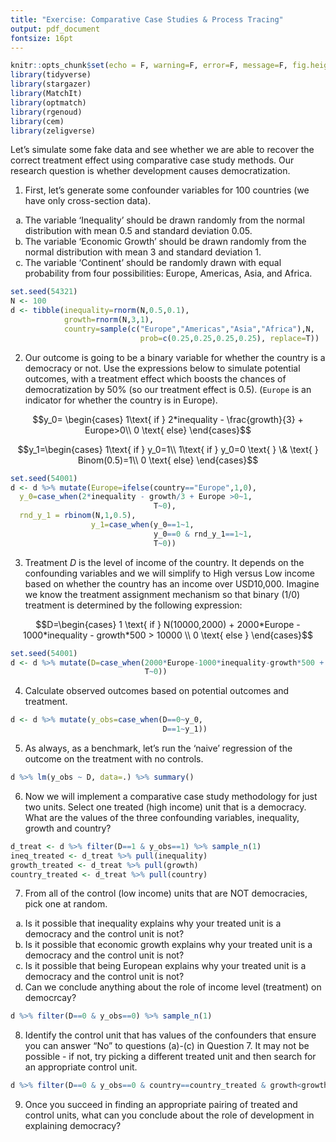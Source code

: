```yaml
---
title: "Exercise: Comparative Case Studies & Process Tracing"
output: pdf_document
fontsize: 16pt
---
```


```r
knitr::opts_chunk$set(echo = F, warning=F, error=F, message=F, fig.height=3, fig.width=3, include=F)
library(tidyverse)
library(stargazer)
library(MatchIt)
library(optmatch)
library(rgenoud)
library(cem)
library(zeligverse)
```

Let's simulate some fake data and see whether we are able to recover the correct treatment effect using comparative case study methods. Our research question is whether development causes democratization.

1. First, let's generate some confounder variables for 100 countries (we have only cross-section data).   
(a) The variable 'Inequality' should be drawn randomly from the normal distribution with mean 0.5 and standard deviation 0.05. 
(b) The variable 'Economic Growth' should be drawn randomly from the normal distribution with mean 3 and standard deviation 1. 
(c) The variable 'Continent' should be randomly drawn with equal probability from four possibilities: Europe, Americas, Asia, and Africa.

```r
set.seed(54321)
N <- 100
d <- tibble(inequality=rnorm(N,0.5,0.1),
            growth=rnorm(N,3,1),
            country=sample(c("Europe","Americas","Asia","Africa"),N,
                             prob=c(0.25,0.25,0.25,0.25), replace=T))
```

2. Our outcome is going to be a binary variable for whether the country is a democracy or not. Use the expressions below to simulate potential outcomes, with a treatment effect which boosts the chances of democratization by 50\% (so our treatment effect is 0.5). (`Europe` is an indicator for whether the country is in Europe).

$$y_0= \begin{cases}
1\text{ if } 2*inequality - \frac{growth}{3} + Europe>0\\ 
0 \text{ else}
\end{cases}$$ 

$$y_1=\begin{cases}
1\text{ if } y_0=1\\
1\text{ if } y_0=0 \text{ } \& \text{ } Binom(0.5)=1\\
0 \text{ else}
\end{cases}$$

```r
set.seed(54001)
d <- d %>% mutate(Europe=ifelse(country=="Europe",1,0),
  y_0=case_when(2*inequality - growth/3 + Europe >0~1,
                                T~0),
  rnd_y_1 = rbinom(N,1,0.5),
                  y_1=case_when(y_0==1~1,
                                y_0==0 & rnd_y_1==1~1,
                                T~0))
```

3. Treatment $D$ is the level of income of the country. It depends on the confounding variables and we will simplify to High versus Low income based on whether the country has an income over USD10,000. Imagine we know the treatment assignment mechanism so that binary (1/0) treatment is determined by the following expression:

$$D=\begin{cases}
1 \text{ if } N(10000,2000) + 2000*Europe - 1000*inequality - growth*500 > 10000 \\ 
0 \text{ else }
\end{cases}$$

```r
set.seed(54001)
d <- d %>% mutate(D=case_when(2000*Europe-1000*inequality-growth*500 + rnorm(N,10000,2000)>10000 ~ 1,
                              T~0))
```

4. Calculate observed outcomes based on potential outcomes and treatment.

```r
d <- d %>% mutate(y_obs=case_when(D==0~y_0,
                                  D==1~y_1))
```

5. As always, as a benchmark, let's run the 'naive' regression of the outcome on the treatment with no controls. 

```r
d %>% lm(y_obs ~ D, data=.) %>% summary()
```

6. Now we will implement a comparative case study methodology for just two units. Select one treated (high income) unit that is a democracy. What are the values of the three confounding variables, inequality, growth and country? 

```r
d_treat <- d %>% filter(D==1 & y_obs==1) %>% sample_n(1)
ineq_treated <- d_treat %>% pull(inequality)
growth_treated <- d_treat %>% pull(growth)
country_treated <- d_treat %>% pull(country)
```

7. From all of the control (low income) units that are NOT democracies, pick one at random. 
(a) Is it possible that inequality explains why your treated unit is a democracy and the control unit is not?
(b) Is it possible that economic growth explains why your treated unit is a democracy and the control unit is not?
(c) Is it possible that being European explains why your treated unit is a democracy and the control unit is not?
(d) Can we conclude anything about the role of income level (treatment) on democrcay?

```r
d %>% filter(D==0 & y_obs==0) %>% sample_n(1)
```

8. Identify the control unit that has values of the confounders that ensure you can answer "No" to questions (a)-(c) in Question 7. It may not be possible - if not, try picking a different treated unit and then search for an appropriate control unit.

```r
d %>% filter(D==0 & y_obs==0 & country==country_treated & growth<growth_treated & inequality>ineq_treated)
```

9. Once you succeed in finding an appropriate pairing of treated and control units, what can you conclude about the role of development in explaining democracy?
